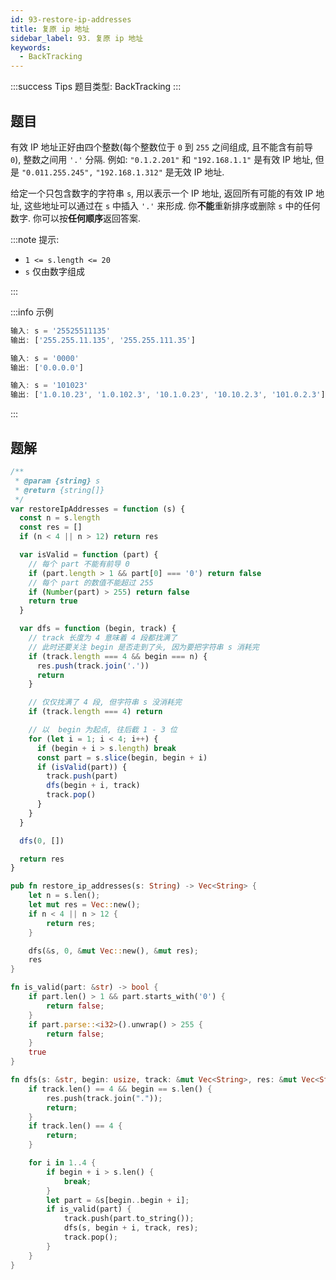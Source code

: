 ```yaml
---
id: 93-restore-ip-addresses
title: 复原 ip 地址
sidebar_label: 93. 复原 ip 地址
keywords:
  - BackTracking
---
```


:::success Tips
题目类型: BackTracking
:::

## 题目

有效 IP 地址正好由四个整数(每个整数位于 `0` 到 `255` 之间组成, 且不能含有前导 `0`), 整数之间用 `'.'` 分隔. 例如: `"0.1.2.201"` 和 `"192.168.1.1"` 是有效 IP 地址, 但是 `"0.011.255.245",` `"192.168.1.312"` 是无效 IP 地址.

给定一个只包含数字的字符串 `s`, 用以表示一个 IP 地址, 返回所有可能的有效 IP 地址, 这些地址可以通过在 `s` 中插入 `'.'` 来形成. 你**不能**重新排序或删除 `s` 中的任何数字. 你可以按**任何顺序**返回答案.

:::note 提示:

- `1 <= s.length <= 20`
- `s` 仅由数字组成

:::

:::info 示例

```ts
输入: s = '25525511135'
输出: ['255.255.11.135', '255.255.111.35']
```

```ts
输入: s = '0000'
输出: ['0.0.0.0']
```

```ts
输入: s = '101023'
输出: ['1.0.10.23', '1.0.102.3', '10.1.0.23', '10.10.2.3', '101.0.2.3']
```

:::

## 题解


<Tabs>
  <TabItem value="JavaScript" label="JavaScript" default>

```ts
/**
 * @param {string} s
 * @return {string[]}
 */
var restoreIpAddresses = function (s) {
  const n = s.length
  const res = []
  if (n < 4 || n > 12) return res

  var isValid = function (part) {
    // 每个 part 不能有前导 0
    if (part.length > 1 && part[0] === '0') return false
    // 每个 part 的数值不能超过 255
    if (Number(part) > 255) return false
    return true
  }

  var dfs = function (begin, track) {
    // track 长度为 4 意味着 4 段都找满了
    // 此时还要关注 begin 是否走到了头, 因为要把字符串 s 消耗完
    if (track.length === 4 && begin === n) {
      res.push(track.join('.'))
      return
    }

    // 仅仅找满了 4 段, 但字符串 s 没消耗完
    if (track.length === 4) return

    // 以  begin 为起点, 往后截 1 - 3 位
    for (let i = 1; i < 4; i++) {
      if (begin + i > s.length) break
      const part = s.slice(begin, begin + i)
      if (isValid(part)) {
        track.push(part)
        dfs(begin + i, track)
        track.pop()
      }
    }
  }

  dfs(0, [])

  return res
}
```

</TabItem>
<TabItem value="Rust" label="Rust">

```rust
pub fn restore_ip_addresses(s: String) -> Vec<String> {
    let n = s.len();
    let mut res = Vec::new();
    if n < 4 || n > 12 {
        return res;
    }

    dfs(&s, 0, &mut Vec::new(), &mut res);
    res
}

fn is_valid(part: &str) -> bool {
    if part.len() > 1 && part.starts_with('0') {
        return false;
    }
    if part.parse::<i32>().unwrap() > 255 {
        return false;
    }
    true
}

fn dfs(s: &str, begin: usize, track: &mut Vec<String>, res: &mut Vec<String>) {
    if track.len() == 4 && begin == s.len() {
        res.push(track.join("."));
        return;
    }
    if track.len() == 4 {
        return;
    }

    for i in 1..4 {
        if begin + i > s.len() {
            break;
        }
        let part = &s[begin..begin + i];
        if is_valid(part) {
            track.push(part.to_string());
            dfs(s, begin + i, track, res);
            track.pop();
        }
    }
}
```

</TabItem>
</Tabs>

